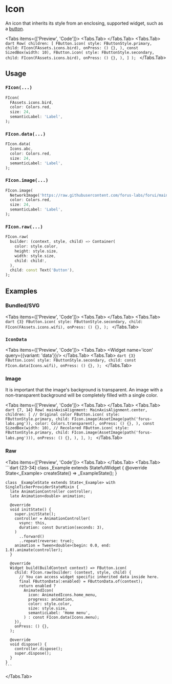 
# Icon
An icon that inherits its style from an enclosing, supported widget, such as a [button](/docs/button).

<LinkBadgeGroup>
  <LinkBadge label="API Reference" href="https://pub.dev/documentation/forui/latest/forui.widgets.icon/forui.widgets.icon-library.html"/>
</LinkBadgeGroup>

<Tabs items={['Preview', 'Code']}>
  <Tabs.Tab>
    <Widget name='icon' variant='comparison' query={{}}/>
  </Tabs.Tab>
  <Tabs.Tab>
    ```dart
    Row(
      children: [
        FButton.icon(
          style: FButtonStyle.primary,
          child: FIcon(FAssets.icons.bird),
          onPress: () {},
        ),
        const SizedBox(width: 10),
        FButton.icon(
          style: FButtonStyle.secondary,
          child: FIcon(FAssets.icons.bird),
          onPress: () {},
        ),
      ]
    );
    ```
  </Tabs.Tab>
</Tabs>


## Usage

### `FIcon(...)`

```dart
FIcon(
  FAssets.icons.bird,
  color: Colors.red,
  size: 24,
  semanticLabel: 'Label',
);
```

### `FIcon.data(...)`

```dart
FIcon.data(
  Icons.abc,
  color: Colors.red,
  size: 24,
  semanticLabel: 'Label',
);
```

### `FIcon.image(...)`

```dart
FIcon.image(
  NetworkImage('https://raw.githubusercontent.com/forus-labs/forui/main/samples/assets/avatar.png'),
  color: Colors.red,
  size: 24,
  semanticLabel: 'Label',
);
```

### `FIcon.raw(...)`

```dart
FIcon.raw(
  builder: (context, style, child) => Container(
    color: style.color,
    height: style.size,
    width: style.size,
    child: child!,
  ),
  child: const Text('Button'),
);
```

## Examples

### Bundled/SVG

<Tabs items={['Preview', 'Code']}>
  <Tabs.Tab>
    <Widget name='icon'  query={{}}/>
  </Tabs.Tab>
  <Tabs.Tab>
    ```dart {3}
    FButton.icon(
      style: FButtonStyle.secondary,
      child: FIcon(FAssets.icons.wifi),
      onPress: () {},
    );
    ```
  </Tabs.Tab>
</Tabs>

### `IconData`

<Tabs items={['Preview', 'Code']}>
  <Tabs.Tab>
    <Widget name='icon'  query={{variant: 'data'}}/>
  </Tabs.Tab>
  <Tabs.Tab>
    ```dart {3}
    FButton.icon(
      style: FButtonStyle.secondary,
      child: const FIcon.data(Icons.wifi),
      onPress: () {},
    );
    ```
  </Tabs.Tab>
</Tabs>

### Image

<Callout type="warning">
    It is important that the image's background is transparent. An image with a non-transparent background will be
    completely filled with a single color.
</Callout>

<Tabs items={['Preview', 'Code']}>
  <Tabs.Tab>
    <Widget name='icon' variant='image'/>
  </Tabs.Tab>
  <Tabs.Tab>
    ```dart {7, 14}
    Row(
      mainAxisAlignment: MainAxisAlignment.center,
      children: [
        // Original color
        FButton.icon(
          style: FButtonStyle.primary,
          child: FIcon.image(AssetImage(path('forus-labs.png')), color: Colors.transparent),
          onPress: () {},
        ),
        const SizedBox(width: 10),
        // Recolored
        FButton.icon(
          style: FButtonStyle.primary,
          child: FIcon.image(AssetImage(path('forus-labs.png'))),
          onPress: () {},
        ),
      ],
    );
    ```
  </Tabs.Tab>
</Tabs>

### Raw

<Tabs items={['Preview', 'Code']}>
  <Tabs.Tab>
    <Widget name='icon'  variant='custom' query={{}}/>
  </Tabs.Tab>
  <Tabs.Tab>
    ```dart {23-34}
    class _Example extends StatefulWidget {
      @override
      State<_Example> createState() => _ExampleState();
    }

    class _ExampleState extends State<_Example> with SingleTickerProviderStateMixin {
      late AnimationController controller;
      late Animation<double> animation;

      @override
      void initState() {
        super.initState();
        controller = AnimationController(
          vsync: this,
          duration: const Duration(seconds: 3),
        )
          ..forward()
          ..repeat(reverse: true);
        animation = Tween<double>(begin: 0.0, end: 1.0).animate(controller);
      }

      @override
      Widget build(BuildContext context) => FButton.icon(
        child: FIcon.raw(builder: (context, style, child) {
          // You can access widget specific inherited data inside here.
          final FButtonData(:enabled) = FButtonData.of(context);
          return enabled ?
            AnimatedIcon(
              icon: AnimatedIcons.home_menu,
              progress: animation,
              color: style.color,
              size: style.size,
              semanticLabel: 'Home menu',
            ) : const FIcon.data(Icons.menu);
        }),
        onPress: () {},
      );

      @override
      void dispose() {
        controller.dispose();
        super.dispose();
      }
    }
    ```
  </Tabs.Tab>
</Tabs>